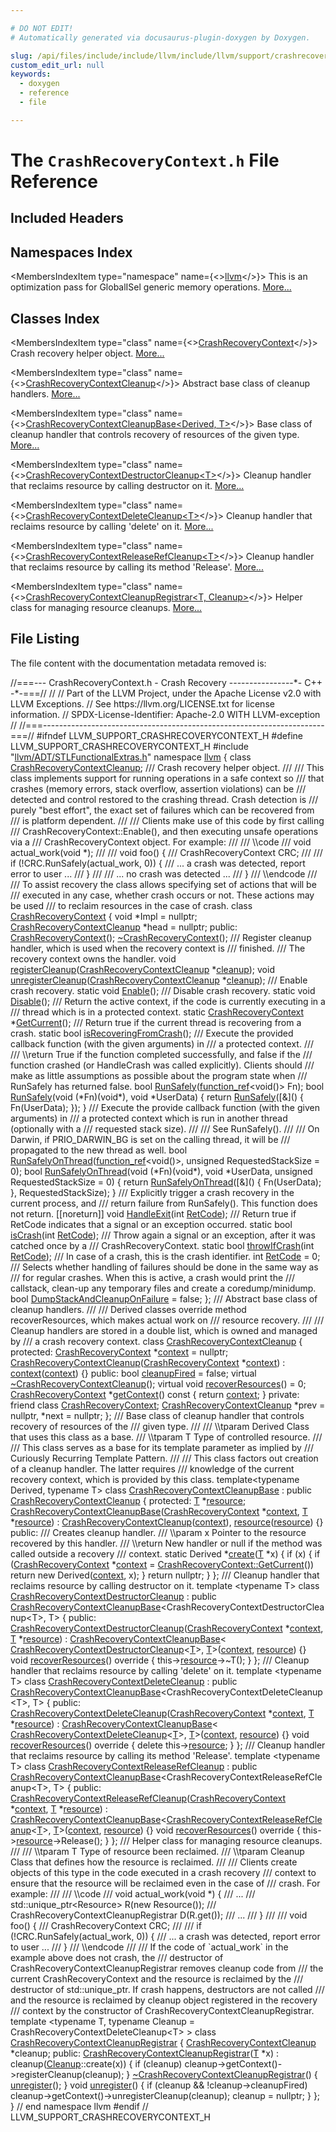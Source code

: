```yaml
---

# DO NOT EDIT!
# Automatically generated via docusaurus-plugin-doxygen by Doxygen.

slug: /api/files/include/include/llvm/include/llvm/support/crashrecoverycontext-h
custom_edit_url: null
keywords:
  - doxygen
  - reference
  - file

---
```





# The `CrashRecoveryContext.h` File Reference

<DoxygenPage pluginConfig={pluginConfig}>



## Included Headers

<IncludesList>
<IncludesListItem
  filePath="llvm/ADT/STLFunctionalExtras.h"
  permalink="/docs/api/files/include/include/llvm/include/llvm/adt/stlfunctionalextras-h"
  isLocal="true" />
</IncludesList>

## Namespaces Index

<MembersIndex>

<MembersIndexItem
  type="namespace"
  name={<><a href="/docs/api/namespaces/llvm">llvm</a></>}>
This is an optimization pass for GlobalISel generic memory operations. <a href="/docs/api/namespaces/llvm/#details">More...</a>
</MembersIndexItem>

</MembersIndex>

## Classes Index

<MembersIndex>

<MembersIndexItem
  type="class"
  name={<><a href="/docs/api/classes/llvm/crashrecoverycontext">CrashRecoveryContext</a></>}>
Crash recovery helper object. <a href="/docs/api/classes/llvm/crashrecoverycontext/#details">More...</a>
</MembersIndexItem>

<MembersIndexItem
  type="class"
  name={<><a href="/docs/api/classes/llvm/crashrecoverycontextcleanup">CrashRecoveryContextCleanup</a></>}>
Abstract base class of cleanup handlers. <a href="/docs/api/classes/llvm/crashrecoverycontextcleanup/#details">More...</a>
</MembersIndexItem>

<MembersIndexItem
  type="class"
  name={<><a href="/docs/api/classes/llvm/crashrecoverycontextcleanupbase">CrashRecoveryContextCleanupBase&lt;Derived, T&gt;</a></>}>
Base class of cleanup handler that controls recovery of resources of the given type. <a href="/docs/api/classes/llvm/crashrecoverycontextcleanupbase/#details">More...</a>
</MembersIndexItem>

<MembersIndexItem
  type="class"
  name={<><a href="/docs/api/classes/llvm/crashrecoverycontextdestructorcleanup">CrashRecoveryContextDestructorCleanup&lt;T&gt;</a></>}>
Cleanup handler that reclaims resource by calling destructor on it. <a href="/docs/api/classes/llvm/crashrecoverycontextdestructorcleanup/#details">More...</a>
</MembersIndexItem>

<MembersIndexItem
  type="class"
  name={<><a href="/docs/api/classes/llvm/crashrecoverycontextdeletecleanup">CrashRecoveryContextDeleteCleanup&lt;T&gt;</a></>}>
Cleanup handler that reclaims resource by calling &#39;delete&#39; on it. <a href="/docs/api/classes/llvm/crashrecoverycontextdeletecleanup/#details">More...</a>
</MembersIndexItem>

<MembersIndexItem
  type="class"
  name={<><a href="/docs/api/classes/llvm/crashrecoverycontextreleaserefcleanup">CrashRecoveryContextReleaseRefCleanup&lt;T&gt;</a></>}>
Cleanup handler that reclaims resource by calling its method &#39;Release&#39;. <a href="/docs/api/classes/llvm/crashrecoverycontextreleaserefcleanup/#details">More...</a>
</MembersIndexItem>

<MembersIndexItem
  type="class"
  name={<><a href="/docs/api/classes/llvm/crashrecoverycontextcleanupregistrar">CrashRecoveryContextCleanupRegistrar&lt;T, Cleanup&gt;</a></>}>
Helper class for managing resource cleanups. <a href="/docs/api/classes/llvm/crashrecoverycontextcleanupregistrar/#details">More...</a>
</MembersIndexItem>

</MembersIndex>


## File Listing

The file content with the documentation metadata removed is:

<ProgramListing>

<Link id="l00001" /><CodeLine lineNumber="1"><Highlight kind="comment">//===--- CrashRecoveryContext.h - Crash Recovery ----------------&#42;- C++ -&#42;-===//</Highlight><Highlight kind="normal"></Highlight></CodeLine>
<Link id="l00002" /><CodeLine lineNumber="2"><Highlight kind="normal"></Highlight><Highlight kind="comment">//</Highlight><Highlight kind="normal"></Highlight></CodeLine>
<Link id="l00003" /><CodeLine lineNumber="3"><Highlight kind="normal"></Highlight><Highlight kind="comment">// Part of the LLVM Project, under the Apache License v2.0 with LLVM Exceptions.</Highlight><Highlight kind="normal"></Highlight></CodeLine>
<Link id="l00004" /><CodeLine lineNumber="4"><Highlight kind="normal"></Highlight><Highlight kind="comment">// See https://llvm.org/LICENSE.txt for license information.</Highlight><Highlight kind="normal"></Highlight></CodeLine>
<Link id="l00005" /><CodeLine lineNumber="5"><Highlight kind="normal"></Highlight><Highlight kind="comment">// SPDX-License-Identifier: Apache-2.0 WITH LLVM-exception</Highlight><Highlight kind="normal"></Highlight></CodeLine>
<Link id="l00006" /><CodeLine lineNumber="6"><Highlight kind="normal"></Highlight><Highlight kind="comment">//</Highlight><Highlight kind="normal"></Highlight></CodeLine>
<Link id="l00007" /><CodeLine lineNumber="7"><Highlight kind="normal"></Highlight><Highlight kind="comment">//===----------------------------------------------------------------------===//</Highlight><Highlight kind="normal"></Highlight></CodeLine>
<Link id="l00008" /><CodeLine lineNumber="8"><Highlight kind="normal"></Highlight></CodeLine>
<Link id="l00009" /><CodeLine lineNumber="9"><Highlight kind="normal"></Highlight><Highlight kind="preprocessor">#ifndef LLVM&#95;SUPPORT&#95;CRASHRECOVERYCONTEXT&#95;H</Highlight><Highlight kind="normal"></Highlight></CodeLine>
<Link id="l00010" /><CodeLine lineNumber="10"><Highlight kind="normal"></Highlight><Highlight kind="preprocessor">#define LLVM&#95;SUPPORT&#95;CRASHRECOVERYCONTEXT&#95;H</Highlight><Highlight kind="normal"></Highlight></CodeLine>
<Link id="l00011" /><CodeLine lineNumber="11"><Highlight kind="normal"></Highlight></CodeLine>
<Link id="l00012" /><CodeLine lineNumber="12"><Highlight kind="normal"></Highlight><Highlight kind="preprocessor">#include &quot;<a href="/docs/api/files/include/include/llvm/include/llvm/adt/stlfunctionalextras-h">llvm/ADT/STLFunctionalExtras.h</a>&quot;</Highlight><Highlight kind="normal"></Highlight></CodeLine>
<Link id="l00013" /><CodeLine lineNumber="13"><Highlight kind="normal"></Highlight></CodeLine>
<Link id="l00014" /><CodeLine lineNumber="14"><Highlight kind="normal"></Highlight><Highlight kind="keyword">namespace </Highlight><Highlight kind="normal"><a href="/docs/api/namespaces/llvm">llvm</a> &#123;</Highlight></CodeLine>
<Link id="l00015" /><CodeLine lineNumber="15"><Highlight kind="normal"></Highlight><Highlight kind="keyword">class </Highlight><Highlight kind="normal"><a href="/docs/api/classes/llvm/crashrecoverycontextcleanup">CrashRecoveryContextCleanup</a>;</Highlight></CodeLine>
<Link id="l00016" /><CodeLine lineNumber="16"><Highlight kind="normal"></Highlight><Highlight kind="comment"></Highlight></CodeLine>
<Link id="l00017" /><CodeLine lineNumber="17"><Highlight kind="comment">/// Crash recovery helper object.</Highlight></CodeLine>
<Link id="l00018" /><CodeLine lineNumber="18"><Highlight kind="comment">///</Highlight></CodeLine>
<Link id="l00019" /><CodeLine lineNumber="19"><Highlight kind="comment">/// This class implements support for running operations in a safe context so</Highlight></CodeLine>
<Link id="l00020" /><CodeLine lineNumber="20"><Highlight kind="comment">/// that crashes (memory errors, stack overflow, assertion violations) can be</Highlight></CodeLine>
<Link id="l00021" /><CodeLine lineNumber="21"><Highlight kind="comment">/// detected and control restored to the crashing thread. Crash detection is</Highlight></CodeLine>
<Link id="l00022" /><CodeLine lineNumber="22"><Highlight kind="comment">/// purely &quot;best effort&quot;, the exact set of failures which can be recovered from</Highlight></CodeLine>
<Link id="l00023" /><CodeLine lineNumber="23"><Highlight kind="comment">/// is platform dependent.</Highlight></CodeLine>
<Link id="l00024" /><CodeLine lineNumber="24"><Highlight kind="comment">///</Highlight></CodeLine>
<Link id="l00025" /><CodeLine lineNumber="25"><Highlight kind="comment">/// Clients make use of this code by first calling</Highlight></CodeLine>
<Link id="l00026" /><CodeLine lineNumber="26"><Highlight kind="comment">/// CrashRecoveryContext::Enable(), and then executing unsafe operations via a</Highlight></CodeLine>
<Link id="l00027" /><CodeLine lineNumber="27"><Highlight kind="comment">/// CrashRecoveryContext object. For example:</Highlight></CodeLine>
<Link id="l00028" /><CodeLine lineNumber="28"><Highlight kind="comment">///</Highlight></CodeLine>
<Link id="l00029" /><CodeLine lineNumber="29"><Highlight kind="comment">/// \\code</Highlight></CodeLine>
<Link id="l00030" /><CodeLine lineNumber="30"><Highlight kind="comment">///    void actual&#95;work(void &#42;);</Highlight></CodeLine>
<Link id="l00031" /><CodeLine lineNumber="31"><Highlight kind="comment">///</Highlight></CodeLine>
<Link id="l00032" /><CodeLine lineNumber="32"><Highlight kind="comment">///    void foo() &#123;</Highlight></CodeLine>
<Link id="l00033" /><CodeLine lineNumber="33"><Highlight kind="comment">///      CrashRecoveryContext CRC;</Highlight></CodeLine>
<Link id="l00034" /><CodeLine lineNumber="34"><Highlight kind="comment">///</Highlight></CodeLine>
<Link id="l00035" /><CodeLine lineNumber="35"><Highlight kind="comment">///      if (!CRC.RunSafely(actual&#95;work, 0)) &#123;</Highlight></CodeLine>
<Link id="l00036" /><CodeLine lineNumber="36"><Highlight kind="comment">///         ... a crash was detected, report error to user ...</Highlight></CodeLine>
<Link id="l00037" /><CodeLine lineNumber="37"><Highlight kind="comment">///      &#125;</Highlight></CodeLine>
<Link id="l00038" /><CodeLine lineNumber="38"><Highlight kind="comment">///</Highlight></CodeLine>
<Link id="l00039" /><CodeLine lineNumber="39"><Highlight kind="comment">///      ... no crash was detected ...</Highlight></CodeLine>
<Link id="l00040" /><CodeLine lineNumber="40"><Highlight kind="comment">///    &#125;</Highlight></CodeLine>
<Link id="l00041" /><CodeLine lineNumber="41"><Highlight kind="comment">/// \\endcode</Highlight></CodeLine>
<Link id="l00042" /><CodeLine lineNumber="42"><Highlight kind="comment">///</Highlight></CodeLine>
<Link id="l00043" /><CodeLine lineNumber="43"><Highlight kind="comment">/// To assist recovery the class allows specifying set of actions that will be</Highlight></CodeLine>
<Link id="l00044" /><CodeLine lineNumber="44"><Highlight kind="comment">/// executed in any case, whether crash occurs or not. These actions may be used</Highlight></CodeLine>
<Link id="l00045" /><CodeLine lineNumber="45"><Highlight kind="comment">/// to reclaim resources in the case of crash.</Highlight><Highlight kind="normal"></Highlight></CodeLine>
<Link id="l00046" /><CodeLine lineNumber="46" lineLink="/docs/api/classes/llvm/crashrecoverycontext"><Highlight kind="normal"></Highlight><Highlight kind="keyword">class </Highlight><Highlight kind="normal"><a href="/docs/api/classes/llvm/crashrecoverycontext/#af9b65412e2f06422a5500e533cb3982d">CrashRecoveryContext</a> &#123;</Highlight></CodeLine>
<Link id="l00047" /><CodeLine lineNumber="47"><Highlight kind="normal">  </Highlight><Highlight kind="keywordtype">void</Highlight><Highlight kind="normal"> &#42;Impl = </Highlight><Highlight kind="keyword">nullptr</Highlight><Highlight kind="normal">;</Highlight></CodeLine>
<Link id="l00048" /><CodeLine lineNumber="48"><Highlight kind="normal">  <a href="/docs/api/classes/llvm/crashrecoverycontextcleanup">CrashRecoveryContextCleanup</a> &#42;head = </Highlight><Highlight kind="keyword">nullptr</Highlight><Highlight kind="normal">;</Highlight></CodeLine>
<Link id="l00049" /><CodeLine lineNumber="49"><Highlight kind="normal"></Highlight></CodeLine>
<Link id="l00050" /><CodeLine lineNumber="50"><Highlight kind="normal"></Highlight><Highlight kind="keyword">public</Highlight><Highlight kind="normal">:</Highlight></CodeLine>
<Link id="l00051" /><CodeLine lineNumber="51"><Highlight kind="normal">  <a href="/docs/api/classes/llvm/crashrecoverycontext/#af9b65412e2f06422a5500e533cb3982d">CrashRecoveryContext</a>();</Highlight></CodeLine>
<Link id="l00052" /><CodeLine lineNumber="52"><Highlight kind="normal">  <a href="/docs/api/classes/llvm/crashrecoverycontext/#a3f1b3ccc1138c2449277d1605297bd23">~CrashRecoveryContext</a>();</Highlight></CodeLine>
<Link id="l00053" /><CodeLine lineNumber="53"><Highlight kind="normal"></Highlight><Highlight kind="comment"></Highlight></CodeLine>
<Link id="l00054" /><CodeLine lineNumber="54"><Highlight kind="comment">  /// Register cleanup handler, which is used when the recovery context is</Highlight></CodeLine>
<Link id="l00055" /><CodeLine lineNumber="55"><Highlight kind="comment">  /// finished.</Highlight></CodeLine>
<Link id="l00056" /><CodeLine lineNumber="56"><Highlight kind="comment">  /// The recovery context owns the handler.</Highlight><Highlight kind="normal"></Highlight></CodeLine>
<Link id="l00057" /><CodeLine lineNumber="57"><Highlight kind="normal">  </Highlight><Highlight kind="keywordtype">void</Highlight><Highlight kind="normal"> <a href="/docs/api/classes/llvm/crashrecoverycontext/#acfd8df959280984cf865bc8690aa1386">registerCleanup</a>(<a href="/docs/api/classes/llvm/crashrecoverycontextcleanup">CrashRecoveryContextCleanup</a> &#42;<a href="/docs/api/files/lib/lib/analysis/blockfrequencyinfoimpl-cpp/#a3419f1e4b5a20b3ec28ae5f1f3c6f32b">cleanup</a>);</Highlight></CodeLine>
<Link id="l00058" /><CodeLine lineNumber="58"><Highlight kind="normal"></Highlight></CodeLine>
<Link id="l00059" /><CodeLine lineNumber="59"><Highlight kind="normal">  </Highlight><Highlight kind="keywordtype">void</Highlight><Highlight kind="normal"> <a href="/docs/api/classes/llvm/crashrecoverycontext/#a79b3815988da0ba38acabefe15082e8a">unregisterCleanup</a>(<a href="/docs/api/classes/llvm/crashrecoverycontextcleanup">CrashRecoveryContextCleanup</a> &#42;<a href="/docs/api/files/lib/lib/analysis/blockfrequencyinfoimpl-cpp/#a3419f1e4b5a20b3ec28ae5f1f3c6f32b">cleanup</a>);</Highlight></CodeLine>
<Link id="l00060" /><CodeLine lineNumber="60"><Highlight kind="normal"></Highlight><Highlight kind="comment"></Highlight></CodeLine>
<Link id="l00061" /><CodeLine lineNumber="61"><Highlight kind="comment">  /// Enable crash recovery.</Highlight><Highlight kind="normal"></Highlight></CodeLine>
<Link id="l00062" /><CodeLine lineNumber="62"><Highlight kind="normal">  </Highlight><Highlight kind="keyword">static</Highlight><Highlight kind="normal"> </Highlight><Highlight kind="keywordtype">void</Highlight><Highlight kind="normal"> <a href="/docs/api/classes/llvm/crashrecoverycontext/#a41167e1234529f6607af068e6c687ac0">Enable</a>();</Highlight></CodeLine>
<Link id="l00063" /><CodeLine lineNumber="63"><Highlight kind="normal"></Highlight><Highlight kind="comment"></Highlight></CodeLine>
<Link id="l00064" /><CodeLine lineNumber="64"><Highlight kind="comment">  /// Disable crash recovery.</Highlight><Highlight kind="normal"></Highlight></CodeLine>
<Link id="l00065" /><CodeLine lineNumber="65"><Highlight kind="normal">  </Highlight><Highlight kind="keyword">static</Highlight><Highlight kind="normal"> </Highlight><Highlight kind="keywordtype">void</Highlight><Highlight kind="normal"> <a href="/docs/api/classes/llvm/crashrecoverycontext/#a85c3b9e248b6ed94762938f8cac81a49">Disable</a>();</Highlight></CodeLine>
<Link id="l00066" /><CodeLine lineNumber="66"><Highlight kind="normal"></Highlight><Highlight kind="comment"></Highlight></CodeLine>
<Link id="l00067" /><CodeLine lineNumber="67"><Highlight kind="comment">  /// Return the active context, if the code is currently executing in a</Highlight></CodeLine>
<Link id="l00068" /><CodeLine lineNumber="68"><Highlight kind="comment">  /// thread which is in a protected context.</Highlight><Highlight kind="normal"></Highlight></CodeLine>
<Link id="l00069" /><CodeLine lineNumber="69"><Highlight kind="normal">  </Highlight><Highlight kind="keyword">static</Highlight><Highlight kind="normal"> <a href="/docs/api/classes/llvm/crashrecoverycontext/#af9b65412e2f06422a5500e533cb3982d">CrashRecoveryContext</a> &#42;<a href="/docs/api/classes/llvm/crashrecoverycontext/#a105fa65624c954b0a44d73615cbbeba1">GetCurrent</a>();</Highlight></CodeLine>
<Link id="l00070" /><CodeLine lineNumber="70"><Highlight kind="normal"></Highlight><Highlight kind="comment"></Highlight></CodeLine>
<Link id="l00071" /><CodeLine lineNumber="71"><Highlight kind="comment">  /// Return true if the current thread is recovering from a crash.</Highlight><Highlight kind="normal"></Highlight></CodeLine>
<Link id="l00072" /><CodeLine lineNumber="72"><Highlight kind="normal">  </Highlight><Highlight kind="keyword">static</Highlight><Highlight kind="normal"> </Highlight><Highlight kind="keywordtype">bool</Highlight><Highlight kind="normal"> <a href="/docs/api/classes/llvm/crashrecoverycontext/#aa970a6de6e7146a147b195bb0609559c">isRecoveringFromCrash</a>();</Highlight></CodeLine>
<Link id="l00073" /><CodeLine lineNumber="73"><Highlight kind="normal"></Highlight><Highlight kind="comment"></Highlight></CodeLine>
<Link id="l00074" /><CodeLine lineNumber="74"><Highlight kind="comment">  /// Execute the provided callback function (with the given arguments) in</Highlight></CodeLine>
<Link id="l00075" /><CodeLine lineNumber="75"><Highlight kind="comment">  /// a protected context.</Highlight></CodeLine>
<Link id="l00076" /><CodeLine lineNumber="76"><Highlight kind="comment">  ///</Highlight></CodeLine>
<Link id="l00077" /><CodeLine lineNumber="77"><Highlight kind="comment">  /// \\return True if the function completed successfully, and false if the</Highlight></CodeLine>
<Link id="l00078" /><CodeLine lineNumber="78"><Highlight kind="comment">  /// function crashed (or HandleCrash was called explicitly). Clients should</Highlight></CodeLine>
<Link id="l00079" /><CodeLine lineNumber="79"><Highlight kind="comment">  /// make as little assumptions as possible about the program state when</Highlight></CodeLine>
<Link id="l00080" /><CodeLine lineNumber="80"><Highlight kind="comment">  /// RunSafely has returned false.</Highlight><Highlight kind="normal"></Highlight></CodeLine>
<Link id="l00081" /><CodeLine lineNumber="81"><Highlight kind="normal">  </Highlight><Highlight kind="keywordtype">bool</Highlight><Highlight kind="normal"> <a href="/docs/api/classes/llvm/crashrecoverycontext/#a7a27e5f3ab2b30dd6b1ef4c8d7e9e5a4">RunSafely</a>(<a href="/docs/api/classes/llvm/function-ref">function&#95;ref</a>&lt;</Highlight><Highlight kind="keywordtype">void</Highlight><Highlight kind="normal">()&gt; Fn);</Highlight></CodeLine>
<Link id="l00082" /><CodeLine lineNumber="82" lineLink="/docs/api/classes/llvm/crashrecoverycontext/#ad65753a7501ff93f2d9248bc8bfb165f"><Highlight kind="normal">  </Highlight><Highlight kind="keywordtype">bool</Highlight><Highlight kind="normal"> <a href="/docs/api/classes/llvm/crashrecoverycontext/#ad65753a7501ff93f2d9248bc8bfb165f">RunSafely</a>(</Highlight><Highlight kind="keywordtype">void</Highlight><Highlight kind="normal"> (&#42;Fn)(</Highlight><Highlight kind="keywordtype">void</Highlight><Highlight kind="normal">&#42;), </Highlight><Highlight kind="keywordtype">void</Highlight><Highlight kind="normal"> &#42;UserData) &#123;</Highlight></CodeLine>
<Link id="l00083" /><CodeLine lineNumber="83"><Highlight kind="normal">    </Highlight><Highlight kind="keywordflow">return</Highlight><Highlight kind="normal"> <a href="/docs/api/classes/llvm/crashrecoverycontext/#a7a27e5f3ab2b30dd6b1ef4c8d7e9e5a4">RunSafely</a>(&#91;&amp;&#93;() &#123; Fn(UserData); &#125;);</Highlight></CodeLine>
<Link id="l00084" /><CodeLine lineNumber="84"><Highlight kind="normal">  &#125;</Highlight></CodeLine>
<Link id="l00085" /><CodeLine lineNumber="85"><Highlight kind="normal"></Highlight><Highlight kind="comment"></Highlight></CodeLine>
<Link id="l00086" /><CodeLine lineNumber="86"><Highlight kind="comment">  /// Execute the provide callback function (with the given arguments) in</Highlight></CodeLine>
<Link id="l00087" /><CodeLine lineNumber="87"><Highlight kind="comment">  /// a protected context which is run in another thread (optionally with a</Highlight></CodeLine>
<Link id="l00088" /><CodeLine lineNumber="88"><Highlight kind="comment">  /// requested stack size).</Highlight></CodeLine>
<Link id="l00089" /><CodeLine lineNumber="89"><Highlight kind="comment">  ///</Highlight></CodeLine>
<Link id="l00090" /><CodeLine lineNumber="90"><Highlight kind="comment">  /// See RunSafely().</Highlight></CodeLine>
<Link id="l00091" /><CodeLine lineNumber="91"><Highlight kind="comment">  ///</Highlight></CodeLine>
<Link id="l00092" /><CodeLine lineNumber="92"><Highlight kind="comment">  /// On Darwin, if PRIO&#95;DARWIN&#95;BG is set on the calling thread, it will be</Highlight></CodeLine>
<Link id="l00093" /><CodeLine lineNumber="93"><Highlight kind="comment">  /// propagated to the new thread as well.</Highlight><Highlight kind="normal"></Highlight></CodeLine>
<Link id="l00094" /><CodeLine lineNumber="94"><Highlight kind="normal">  </Highlight><Highlight kind="keywordtype">bool</Highlight><Highlight kind="normal"> <a href="/docs/api/classes/llvm/crashrecoverycontext/#afdaeace1ba646601aab05b0530f7f1db">RunSafelyOnThread</a>(<a href="/docs/api/classes/llvm/function-ref">function&#95;ref</a>&lt;</Highlight><Highlight kind="keywordtype">void</Highlight><Highlight kind="normal">()&gt;, </Highlight><Highlight kind="keywordtype">unsigned</Highlight><Highlight kind="normal"> RequestedStackSize = 0);</Highlight></CodeLine>
<Link id="l00095" /><CodeLine lineNumber="95" lineLink="/docs/api/classes/llvm/crashrecoverycontext/#ac160f3b79b873eec4c682721901a2f50"><Highlight kind="normal">  </Highlight><Highlight kind="keywordtype">bool</Highlight><Highlight kind="normal"> <a href="/docs/api/classes/llvm/crashrecoverycontext/#ac160f3b79b873eec4c682721901a2f50">RunSafelyOnThread</a>(</Highlight><Highlight kind="keywordtype">void</Highlight><Highlight kind="normal"> (&#42;Fn)(</Highlight><Highlight kind="keywordtype">void</Highlight><Highlight kind="normal">&#42;), </Highlight><Highlight kind="keywordtype">void</Highlight><Highlight kind="normal"> &#42;UserData,</Highlight></CodeLine>
<Link id="l00096" /><CodeLine lineNumber="96"><Highlight kind="normal">                         </Highlight><Highlight kind="keywordtype">unsigned</Highlight><Highlight kind="normal"> RequestedStackSize = 0) &#123;</Highlight></CodeLine>
<Link id="l00097" /><CodeLine lineNumber="97"><Highlight kind="normal">    </Highlight><Highlight kind="keywordflow">return</Highlight><Highlight kind="normal"> <a href="/docs/api/classes/llvm/crashrecoverycontext/#afdaeace1ba646601aab05b0530f7f1db">RunSafelyOnThread</a>(&#91;&amp;&#93;() &#123; Fn(UserData); &#125;, RequestedStackSize);</Highlight></CodeLine>
<Link id="l00098" /><CodeLine lineNumber="98"><Highlight kind="normal">  &#125;</Highlight></CodeLine>
<Link id="l00099" /><CodeLine lineNumber="99"><Highlight kind="normal"></Highlight><Highlight kind="comment"></Highlight></CodeLine>
<Link id="l00100" /><CodeLine lineNumber="100"><Highlight kind="comment">  /// Explicitly trigger a crash recovery in the current process, and</Highlight></CodeLine>
<Link id="l00101" /><CodeLine lineNumber="101"><Highlight kind="comment">  /// return failure from RunSafely(). This function does not return.</Highlight><Highlight kind="normal"></Highlight></CodeLine>
<Link id="l00102" /><CodeLine lineNumber="102"><Highlight kind="normal">  &#91;&#91;noreturn&#93;&#93; </Highlight><Highlight kind="keywordtype">void</Highlight><Highlight kind="normal"> <a href="/docs/api/classes/llvm/crashrecoverycontext/#a37a76700bffd3d25b09e7828fa90277c">HandleExit</a>(</Highlight><Highlight kind="keywordtype">int</Highlight><Highlight kind="normal"> <a href="/docs/api/classes/llvm/crashrecoverycontext/#aa79c730e28c1406ada1243fae0e0358d">RetCode</a>);</Highlight></CodeLine>
<Link id="l00103" /><CodeLine lineNumber="103"><Highlight kind="normal"></Highlight><Highlight kind="comment"></Highlight></CodeLine>
<Link id="l00104" /><CodeLine lineNumber="104"><Highlight kind="comment">  /// Return true if RetCode indicates that a signal or an exception occurred.</Highlight><Highlight kind="normal"></Highlight></CodeLine>
<Link id="l00105" /><CodeLine lineNumber="105"><Highlight kind="normal">  </Highlight><Highlight kind="keyword">static</Highlight><Highlight kind="normal"> </Highlight><Highlight kind="keywordtype">bool</Highlight><Highlight kind="normal"> <a href="/docs/api/classes/llvm/crashrecoverycontext/#a0cd4fbb22cd917e20bb699958b4339b2">isCrash</a>(</Highlight><Highlight kind="keywordtype">int</Highlight><Highlight kind="normal"> <a href="/docs/api/classes/llvm/crashrecoverycontext/#aa79c730e28c1406ada1243fae0e0358d">RetCode</a>);</Highlight></CodeLine>
<Link id="l00106" /><CodeLine lineNumber="106"><Highlight kind="normal"></Highlight><Highlight kind="comment"></Highlight></CodeLine>
<Link id="l00107" /><CodeLine lineNumber="107"><Highlight kind="comment">  /// Throw again a signal or an exception, after it was catched once by a</Highlight></CodeLine>
<Link id="l00108" /><CodeLine lineNumber="108"><Highlight kind="comment">  /// CrashRecoveryContext.</Highlight><Highlight kind="normal"></Highlight></CodeLine>
<Link id="l00109" /><CodeLine lineNumber="109"><Highlight kind="normal">  </Highlight><Highlight kind="keyword">static</Highlight><Highlight kind="normal"> </Highlight><Highlight kind="keywordtype">bool</Highlight><Highlight kind="normal"> <a href="/docs/api/classes/llvm/crashrecoverycontext/#abbecc705fe2dd65984b0839e756d1f9a">throwIfCrash</a>(</Highlight><Highlight kind="keywordtype">int</Highlight><Highlight kind="normal"> <a href="/docs/api/classes/llvm/crashrecoverycontext/#aa79c730e28c1406ada1243fae0e0358d">RetCode</a>);</Highlight></CodeLine>
<Link id="l00110" /><CodeLine lineNumber="110"><Highlight kind="normal"></Highlight><Highlight kind="comment"></Highlight></CodeLine>
<Link id="l00111" /><CodeLine lineNumber="111"><Highlight kind="comment">  /// In case of a crash, this is the crash identifier.</Highlight><Highlight kind="normal"></Highlight></CodeLine>
<Link id="l00112" /><CodeLine lineNumber="112" lineLink="/docs/api/classes/llvm/crashrecoverycontext/#aa79c730e28c1406ada1243fae0e0358d"><Highlight kind="normal">  </Highlight><Highlight kind="keywordtype">int</Highlight><Highlight kind="normal"> <a href="/docs/api/classes/llvm/crashrecoverycontext/#aa79c730e28c1406ada1243fae0e0358d">RetCode</a> = 0;</Highlight></CodeLine>
<Link id="l00113" /><CodeLine lineNumber="113"><Highlight kind="normal"></Highlight><Highlight kind="comment"></Highlight></CodeLine>
<Link id="l00114" /><CodeLine lineNumber="114"><Highlight kind="comment">  /// Selects whether handling of failures should be done in the same way as</Highlight></CodeLine>
<Link id="l00115" /><CodeLine lineNumber="115"><Highlight kind="comment">  /// for regular crashes. When this is active, a crash would print the</Highlight></CodeLine>
<Link id="l00116" /><CodeLine lineNumber="116"><Highlight kind="comment">  /// callstack, clean-up any temporary files and create a coredump/minidump.</Highlight><Highlight kind="normal"></Highlight></CodeLine>
<Link id="l00117" /><CodeLine lineNumber="117" lineLink="/docs/api/classes/llvm/crashrecoverycontext/#a77f0ee6230e867e6e35366aba64a325f"><Highlight kind="normal">  </Highlight><Highlight kind="keywordtype">bool</Highlight><Highlight kind="normal"> <a href="/docs/api/classes/llvm/crashrecoverycontext/#a77f0ee6230e867e6e35366aba64a325f">DumpStackAndCleanupOnFailure</a> = </Highlight><Highlight kind="keyword">false</Highlight><Highlight kind="normal">;</Highlight></CodeLine>
<Link id="l00118" /><CodeLine lineNumber="118"><Highlight kind="normal">&#125;;</Highlight></CodeLine>
<Link id="l00119" /><CodeLine lineNumber="119"><Highlight kind="normal"></Highlight><Highlight kind="comment"></Highlight></CodeLine>
<Link id="l00120" /><CodeLine lineNumber="120"><Highlight kind="comment">/// Abstract base class of cleanup handlers.</Highlight></CodeLine>
<Link id="l00121" /><CodeLine lineNumber="121"><Highlight kind="comment">///</Highlight></CodeLine>
<Link id="l00122" /><CodeLine lineNumber="122"><Highlight kind="comment">/// Derived classes override method recoverResources, which makes actual work on</Highlight></CodeLine>
<Link id="l00123" /><CodeLine lineNumber="123"><Highlight kind="comment">/// resource recovery.</Highlight></CodeLine>
<Link id="l00124" /><CodeLine lineNumber="124"><Highlight kind="comment">///</Highlight></CodeLine>
<Link id="l00125" /><CodeLine lineNumber="125"><Highlight kind="comment">/// Cleanup handlers are stored in a double list, which is owned and managed by</Highlight></CodeLine>
<Link id="l00126" /><CodeLine lineNumber="126"><Highlight kind="comment">/// a crash recovery context.</Highlight><Highlight kind="normal"></Highlight></CodeLine>
<Link id="l00127" /><CodeLine lineNumber="127" lineLink="/docs/api/classes/llvm/crashrecoverycontextcleanup"><Highlight kind="normal"></Highlight><Highlight kind="keyword">class </Highlight><Highlight kind="normal"><a href="/docs/api/classes/llvm/crashrecoverycontextcleanup/#a21168cbcae683b16ce8fca5a4104e79e">CrashRecoveryContextCleanup</a> &#123;</Highlight></CodeLine>
<Link id="l00128" /><CodeLine lineNumber="128"><Highlight kind="normal"></Highlight><Highlight kind="keyword">protected</Highlight><Highlight kind="normal">:</Highlight></CodeLine>
<Link id="l00129" /><CodeLine lineNumber="129" lineLink="/docs/api/classes/llvm/crashrecoverycontextcleanup/#a5ea1b8631bce469d2dd873f1587937be"><Highlight kind="normal">  <a href="/docs/api/classes/llvm/crashrecoverycontextcleanup/#aa21dcf8f6f911c07f904e03e624ab4e0">CrashRecoveryContext</a> &#42;<a href="/docs/api/classes/llvm/crashrecoverycontextcleanup/#a5ea1b8631bce469d2dd873f1587937be">context</a> = </Highlight><Highlight kind="keyword">nullptr</Highlight><Highlight kind="normal">;</Highlight></CodeLine>
<Link id="l00130" /><CodeLine lineNumber="130" lineLink="/docs/api/classes/llvm/crashrecoverycontextcleanup/#a21168cbcae683b16ce8fca5a4104e79e"><Highlight kind="normal">  <a href="/docs/api/classes/llvm/crashrecoverycontextcleanup/#a21168cbcae683b16ce8fca5a4104e79e">CrashRecoveryContextCleanup</a>(<a href="/docs/api/classes/llvm/crashrecoverycontextcleanup/#aa21dcf8f6f911c07f904e03e624ab4e0">CrashRecoveryContext</a> &#42;<a href="/docs/api/classes/llvm/crashrecoverycontextcleanup/#a5ea1b8631bce469d2dd873f1587937be">context</a>)</Highlight></CodeLine>
<Link id="l00131" /><CodeLine lineNumber="131"><Highlight kind="normal">      : <a href="/docs/api/classes/llvm/crashrecoverycontextcleanup/#a5ea1b8631bce469d2dd873f1587937be">context</a>(<a href="/docs/api/classes/llvm/crashrecoverycontextcleanup/#a5ea1b8631bce469d2dd873f1587937be">context</a>) &#123;&#125;</Highlight></CodeLine>
<Link id="l00132" /><CodeLine lineNumber="132"><Highlight kind="normal"></Highlight></CodeLine>
<Link id="l00133" /><CodeLine lineNumber="133"><Highlight kind="normal"></Highlight><Highlight kind="keyword">public</Highlight><Highlight kind="normal">:</Highlight></CodeLine>
<Link id="l00134" /><CodeLine lineNumber="134" lineLink="/docs/api/classes/llvm/crashrecoverycontextcleanup/#aca39a957a0440233d0cb1be95f18d6e0"><Highlight kind="normal">  </Highlight><Highlight kind="keywordtype">bool</Highlight><Highlight kind="normal"> <a href="/docs/api/classes/llvm/crashrecoverycontextcleanup/#aca39a957a0440233d0cb1be95f18d6e0">cleanupFired</a> = </Highlight><Highlight kind="keyword">false</Highlight><Highlight kind="normal">;</Highlight></CodeLine>
<Link id="l00135" /><CodeLine lineNumber="135"><Highlight kind="normal"></Highlight></CodeLine>
<Link id="l00136" /><CodeLine lineNumber="136" lineLink="/docs/api/classes/llvm/crashrecoverycontextcleanup/#a3466b664ed096f33a6dd03180b6174aa"><Highlight kind="normal">  </Highlight><Highlight kind="keyword">virtual</Highlight><Highlight kind="normal"> <a href="/docs/api/classes/llvm/crashrecoverycontextcleanup/#a3466b664ed096f33a6dd03180b6174aa">~CrashRecoveryContextCleanup</a>();</Highlight></CodeLine>
<Link id="l00137" /><CodeLine lineNumber="137" lineLink="/docs/api/classes/llvm/crashrecoverycontextcleanup/#a78fd4542f4d45c47c5a7c0110827e461"><Highlight kind="normal">  </Highlight><Highlight kind="keyword">virtual</Highlight><Highlight kind="normal"> </Highlight><Highlight kind="keywordtype">void</Highlight><Highlight kind="normal"> <a href="/docs/api/classes/llvm/crashrecoverycontextcleanup/#a78fd4542f4d45c47c5a7c0110827e461">recoverResources</a>() = 0;</Highlight></CodeLine>
<Link id="l00138" /><CodeLine lineNumber="138"><Highlight kind="normal"></Highlight></CodeLine>
<Link id="l00139" /><CodeLine lineNumber="139" lineLink="/docs/api/classes/llvm/crashrecoverycontextcleanup/#a984d39255ae733fccaae56573a8f1bb6"><Highlight kind="normal">  <a href="/docs/api/classes/llvm/crashrecoverycontextcleanup/#aa21dcf8f6f911c07f904e03e624ab4e0">CrashRecoveryContext</a> &#42;<a href="/docs/api/classes/llvm/crashrecoverycontextcleanup/#a984d39255ae733fccaae56573a8f1bb6">getContext</a>()</Highlight><Highlight kind="keyword"> const </Highlight><Highlight kind="normal">&#123;</Highlight></CodeLine>
<Link id="l00140" /><CodeLine lineNumber="140"><Highlight kind="normal">    </Highlight><Highlight kind="keywordflow">return</Highlight><Highlight kind="normal"> <a href="/docs/api/classes/llvm/crashrecoverycontextcleanup/#a5ea1b8631bce469d2dd873f1587937be">context</a>;</Highlight></CodeLine>
<Link id="l00141" /><CodeLine lineNumber="141"><Highlight kind="normal">  &#125;</Highlight></CodeLine>
<Link id="l00142" /><CodeLine lineNumber="142"><Highlight kind="normal"></Highlight></CodeLine>
<Link id="l00143" /><CodeLine lineNumber="143"><Highlight kind="normal"></Highlight><Highlight kind="keyword">private</Highlight><Highlight kind="normal">:</Highlight></CodeLine>
<Link id="l00144" /><CodeLine lineNumber="144" lineLink="/docs/api/classes/llvm/crashrecoverycontextcleanup/#aa21dcf8f6f911c07f904e03e624ab4e0"><Highlight kind="normal">  </Highlight><Highlight kind="keyword">friend</Highlight><Highlight kind="normal"> </Highlight><Highlight kind="keyword">class </Highlight><Highlight kind="normal"><a href="/docs/api/classes/llvm/crashrecoverycontextcleanup/#aa21dcf8f6f911c07f904e03e624ab4e0">CrashRecoveryContext</a>;</Highlight></CodeLine>
<Link id="l00145" /><CodeLine lineNumber="145"><Highlight kind="normal">  <a href="/docs/api/classes/llvm/crashrecoverycontextcleanup/#a21168cbcae683b16ce8fca5a4104e79e">CrashRecoveryContextCleanup</a> &#42;prev = </Highlight><Highlight kind="keyword">nullptr</Highlight><Highlight kind="normal">, &#42;next = </Highlight><Highlight kind="keyword">nullptr</Highlight><Highlight kind="normal">;</Highlight></CodeLine>
<Link id="l00146" /><CodeLine lineNumber="146"><Highlight kind="normal">&#125;;</Highlight></CodeLine>
<Link id="l00147" /><CodeLine lineNumber="147"><Highlight kind="normal"></Highlight><Highlight kind="comment"></Highlight></CodeLine>
<Link id="l00148" /><CodeLine lineNumber="148"><Highlight kind="comment">/// Base class of cleanup handler that controls recovery of resources of the</Highlight></CodeLine>
<Link id="l00149" /><CodeLine lineNumber="149"><Highlight kind="comment">/// given type.</Highlight></CodeLine>
<Link id="l00150" /><CodeLine lineNumber="150"><Highlight kind="comment">///</Highlight></CodeLine>
<Link id="l00151" /><CodeLine lineNumber="151"><Highlight kind="comment">/// \\tparam Derived Class that uses this class as a base.</Highlight></CodeLine>
<Link id="l00152" /><CodeLine lineNumber="152"><Highlight kind="comment">/// \\tparam T Type of controlled resource.</Highlight></CodeLine>
<Link id="l00153" /><CodeLine lineNumber="153"><Highlight kind="comment">///</Highlight></CodeLine>
<Link id="l00154" /><CodeLine lineNumber="154"><Highlight kind="comment">/// This class serves as a base for its template parameter as implied by</Highlight></CodeLine>
<Link id="l00155" /><CodeLine lineNumber="155"><Highlight kind="comment">/// Curiously Recurring Template Pattern.</Highlight></CodeLine>
<Link id="l00156" /><CodeLine lineNumber="156"><Highlight kind="comment">///</Highlight></CodeLine>
<Link id="l00157" /><CodeLine lineNumber="157"><Highlight kind="comment">/// This class factors out creation of a cleanup handler. The latter requires</Highlight></CodeLine>
<Link id="l00158" /><CodeLine lineNumber="158"><Highlight kind="comment">/// knowledge of the current recovery context, which is provided by this class.</Highlight><Highlight kind="normal"></Highlight></CodeLine>
<Link id="l00159" /><CodeLine lineNumber="159"><Highlight kind="normal"></Highlight><Highlight kind="keyword">template</Highlight><Highlight kind="normal">&lt;</Highlight><Highlight kind="keyword">typename</Highlight><Highlight kind="normal"> Derived, </Highlight><Highlight kind="keyword">typename</Highlight><Highlight kind="normal"> T&gt;</Highlight></CodeLine>
<Link id="l00160" /><CodeLine lineNumber="160" lineLink="/docs/api/classes/llvm/crashrecoverycontextcleanupbase"><Highlight kind="normal"></Highlight><Highlight kind="keyword">class </Highlight><Highlight kind="normal"><a href="/docs/api/classes/llvm/crashrecoverycontextcleanupbase/#a2702ec45c2c26d2490fca9818cae9c87">CrashRecoveryContextCleanupBase</a> : </Highlight><Highlight kind="keyword">public</Highlight><Highlight kind="normal"> <a href="/docs/api/classes/llvm/crashrecoverycontextcleanup/#a21168cbcae683b16ce8fca5a4104e79e">CrashRecoveryContextCleanup</a> &#123;</Highlight></CodeLine>
<Link id="l00161" /><CodeLine lineNumber="161"><Highlight kind="normal"></Highlight><Highlight kind="keyword">protected</Highlight><Highlight kind="normal">:</Highlight></CodeLine>
<Link id="l00162" /><CodeLine lineNumber="162" lineLink="/docs/api/classes/llvm/crashrecoverycontextcleanupbase/#a7409ae4ff379ef98870edae5053de46a"><Highlight kind="normal">  <a href="/docs/api/files/lib/lib/target/lib/target/mips/mips16isellowering-cpp/#a0acb682b8260ab1c60b918599864e2e5">T</a> &#42;<a href="/docs/api/classes/llvm/crashrecoverycontextcleanupbase/#a7409ae4ff379ef98870edae5053de46a">resource</a>;</Highlight></CodeLine>
<Link id="l00163" /><CodeLine lineNumber="163" lineLink="/docs/api/classes/llvm/crashrecoverycontextcleanupbase/#a2702ec45c2c26d2490fca9818cae9c87"><Highlight kind="normal">  <a href="/docs/api/classes/llvm/crashrecoverycontextcleanupbase/#a2702ec45c2c26d2490fca9818cae9c87">CrashRecoveryContextCleanupBase</a>(<a href="/docs/api/classes/llvm/crashrecoverycontextcleanup/#aa21dcf8f6f911c07f904e03e624ab4e0">CrashRecoveryContext</a> &#42;<a href="/docs/api/classes/llvm/crashrecoverycontextcleanup/#a5ea1b8631bce469d2dd873f1587937be">context</a>, <a href="/docs/api/files/lib/lib/target/lib/target/mips/mips16isellowering-cpp/#a0acb682b8260ab1c60b918599864e2e5">T</a> &#42;<a href="/docs/api/classes/llvm/crashrecoverycontextcleanupbase/#a7409ae4ff379ef98870edae5053de46a">resource</a>)</Highlight></CodeLine>
<Link id="l00164" /><CodeLine lineNumber="164"><Highlight kind="normal">      : <a href="/docs/api/classes/llvm/crashrecoverycontextcleanup/#a21168cbcae683b16ce8fca5a4104e79e">CrashRecoveryContextCleanup</a>(<a href="/docs/api/classes/llvm/crashrecoverycontextcleanup/#a5ea1b8631bce469d2dd873f1587937be">context</a>), <a href="/docs/api/classes/llvm/crashrecoverycontextcleanupbase/#a7409ae4ff379ef98870edae5053de46a">resource</a>(<a href="/docs/api/classes/llvm/crashrecoverycontextcleanupbase/#a7409ae4ff379ef98870edae5053de46a">resource</a>) &#123;&#125;</Highlight></CodeLine>
<Link id="l00165" /><CodeLine lineNumber="165"><Highlight kind="normal"></Highlight></CodeLine>
<Link id="l00166" /><CodeLine lineNumber="166"><Highlight kind="normal"></Highlight><Highlight kind="keyword">public</Highlight><Highlight kind="normal">:</Highlight><Highlight kind="comment"></Highlight></CodeLine>
<Link id="l00167" /><CodeLine lineNumber="167"><Highlight kind="comment">  /// Creates cleanup handler.</Highlight></CodeLine>
<Link id="l00168" /><CodeLine lineNumber="168"><Highlight kind="comment">  /// \\param x Pointer to the resource recovered by this handler.</Highlight></CodeLine>
<Link id="l00169" /><CodeLine lineNumber="169"><Highlight kind="comment">  /// \\return New handler or null if the method was called outside a recovery</Highlight></CodeLine>
<Link id="l00170" /><CodeLine lineNumber="170"><Highlight kind="comment">  ///         context.</Highlight><Highlight kind="normal"></Highlight></CodeLine>
<Link id="l00171" /><CodeLine lineNumber="171" lineLink="/docs/api/classes/llvm/crashrecoverycontextcleanupbase/#a9d8431be1392f30d889407188ec4a0c0"><Highlight kind="normal">  </Highlight><Highlight kind="keyword">static</Highlight><Highlight kind="normal"> Derived &#42;<a href="/docs/api/classes/llvm/crashrecoverycontextcleanupbase/#a9d8431be1392f30d889407188ec4a0c0">create</a>(<a href="/docs/api/files/lib/lib/target/lib/target/mips/mips16isellowering-cpp/#a0acb682b8260ab1c60b918599864e2e5">T</a> &#42;x) &#123;</Highlight></CodeLine>
<Link id="l00172" /><CodeLine lineNumber="172"><Highlight kind="normal">    </Highlight><Highlight kind="keywordflow">if</Highlight><Highlight kind="normal"> (x) &#123;</Highlight></CodeLine>
<Link id="l00173" /><CodeLine lineNumber="173"><Highlight kind="normal">      </Highlight><Highlight kind="keywordflow">if</Highlight><Highlight kind="normal"> (<a href="/docs/api/classes/llvm/crashrecoverycontextcleanup/#aa21dcf8f6f911c07f904e03e624ab4e0">CrashRecoveryContext</a> &#42;<a href="/docs/api/classes/llvm/crashrecoverycontextcleanup/#a5ea1b8631bce469d2dd873f1587937be">context</a> = <a href="/docs/api/classes/llvm/crashrecoverycontext/#a105fa65624c954b0a44d73615cbbeba1">CrashRecoveryContext::GetCurrent</a>())</Highlight></CodeLine>
<Link id="l00174" /><CodeLine lineNumber="174"><Highlight kind="normal">        </Highlight><Highlight kind="keywordflow">return</Highlight><Highlight kind="normal"> </Highlight><Highlight kind="keyword">new</Highlight><Highlight kind="normal"> Derived(<a href="/docs/api/classes/llvm/crashrecoverycontextcleanup/#a5ea1b8631bce469d2dd873f1587937be">context</a>, x);</Highlight></CodeLine>
<Link id="l00175" /><CodeLine lineNumber="175"><Highlight kind="normal">    &#125;</Highlight></CodeLine>
<Link id="l00176" /><CodeLine lineNumber="176"><Highlight kind="normal">    </Highlight><Highlight kind="keywordflow">return</Highlight><Highlight kind="normal"> </Highlight><Highlight kind="keyword">nullptr</Highlight><Highlight kind="normal">;</Highlight></CodeLine>
<Link id="l00177" /><CodeLine lineNumber="177"><Highlight kind="normal">  &#125;</Highlight></CodeLine>
<Link id="l00178" /><CodeLine lineNumber="178"><Highlight kind="normal">&#125;;</Highlight></CodeLine>
<Link id="l00179" /><CodeLine lineNumber="179"><Highlight kind="normal"></Highlight><Highlight kind="comment"></Highlight></CodeLine>
<Link id="l00180" /><CodeLine lineNumber="180"><Highlight kind="comment">/// Cleanup handler that reclaims resource by calling destructor on it.</Highlight><Highlight kind="normal"></Highlight></CodeLine>
<Link id="l00181" /><CodeLine lineNumber="181"><Highlight kind="normal"></Highlight><Highlight kind="keyword">template</Highlight><Highlight kind="normal"> &lt;</Highlight><Highlight kind="keyword">typename</Highlight><Highlight kind="normal"> T&gt;</Highlight></CodeLine>
<Link id="l00182" /><CodeLine lineNumber="182" lineLink="/docs/api/classes/llvm/crashrecoverycontextdestructorcleanup"><Highlight kind="normal"></Highlight><Highlight kind="keyword">class </Highlight><Highlight kind="normal"><a href="/docs/api/classes/llvm/crashrecoverycontextdestructorcleanup/#a7b53e58725be5496bb5dbd0acd18bf3e">CrashRecoveryContextDestructorCleanup</a> : </Highlight><Highlight kind="keyword">public</Highlight><Highlight kind="normal"></Highlight></CodeLine>
<Link id="l00183" /><CodeLine lineNumber="183"><Highlight kind="normal">  <a href="/docs/api/classes/llvm/crashrecoverycontextcleanupbase/#a2702ec45c2c26d2490fca9818cae9c87">CrashRecoveryContextCleanupBase</a>&lt;CrashRecoveryContextDestructorCleanup&lt;T&gt;, T&gt; &#123;</Highlight></CodeLine>
<Link id="l00184" /><CodeLine lineNumber="184"><Highlight kind="normal"></Highlight><Highlight kind="keyword">public</Highlight><Highlight kind="normal">:</Highlight></CodeLine>
<Link id="l00185" /><CodeLine lineNumber="185" lineLink="/docs/api/classes/llvm/crashrecoverycontextdestructorcleanup/#a7b53e58725be5496bb5dbd0acd18bf3e"><Highlight kind="normal">  <a href="/docs/api/classes/llvm/crashrecoverycontextdestructorcleanup/#a7b53e58725be5496bb5dbd0acd18bf3e">CrashRecoveryContextDestructorCleanup</a>(<a href="/docs/api/classes/llvm/crashrecoverycontext">CrashRecoveryContext</a> &#42;<a href="/docs/api/classes/llvm/crashrecoverycontextcleanup/#a5ea1b8631bce469d2dd873f1587937be">context</a>,</Highlight></CodeLine>
<Link id="l00186" /><CodeLine lineNumber="186"><Highlight kind="normal">                                        <a href="/docs/api/files/lib/lib/target/lib/target/mips/mips16isellowering-cpp/#a0acb682b8260ab1c60b918599864e2e5">T</a> &#42;<a href="/docs/api/classes/llvm/crashrecoverycontextcleanupbase/#a7409ae4ff379ef98870edae5053de46a">resource</a>)</Highlight></CodeLine>
<Link id="l00187" /><CodeLine lineNumber="187"><Highlight kind="normal">      : <a href="/docs/api/classes/llvm/crashrecoverycontextcleanupbase/#a2702ec45c2c26d2490fca9818cae9c87">CrashRecoveryContextCleanupBase</a>&lt;</Highlight></CodeLine>
<Link id="l00188" /><CodeLine lineNumber="188"><Highlight kind="normal">            <a href="/docs/api/classes/llvm/crashrecoverycontextdestructorcleanup/#a7b53e58725be5496bb5dbd0acd18bf3e">CrashRecoveryContextDestructorCleanup</a>&lt;<a href="/docs/api/files/lib/lib/target/lib/target/mips/mips16isellowering-cpp/#a0acb682b8260ab1c60b918599864e2e5">T</a>&gt;, <a href="/docs/api/files/lib/lib/target/lib/target/mips/mips16isellowering-cpp/#a0acb682b8260ab1c60b918599864e2e5">T</a>&gt;(<a href="/docs/api/classes/llvm/crashrecoverycontextcleanup/#a5ea1b8631bce469d2dd873f1587937be">context</a>, <a href="/docs/api/classes/llvm/crashrecoverycontextcleanupbase/#a7409ae4ff379ef98870edae5053de46a">resource</a>) &#123;&#125;</Highlight></CodeLine>
<Link id="l00189" /><CodeLine lineNumber="189"><Highlight kind="normal"></Highlight></CodeLine>
<Link id="l00190" /><CodeLine lineNumber="190" lineLink="/docs/api/classes/llvm/crashrecoverycontextdestructorcleanup/#a35db3c84dbd2fa7b27d6d274692b62f2"><Highlight kind="normal">  </Highlight><Highlight kind="keywordtype">void</Highlight><Highlight kind="normal"> <a href="/docs/api/classes/llvm/crashrecoverycontextdestructorcleanup/#a35db3c84dbd2fa7b27d6d274692b62f2">recoverResources</a>()</Highlight><Highlight kind="keyword"> override </Highlight><Highlight kind="normal">&#123;</Highlight></CodeLine>
<Link id="l00191" /><CodeLine lineNumber="191"><Highlight kind="normal">    this-&gt;<a href="/docs/api/classes/llvm/crashrecoverycontextcleanupbase/#a7409ae4ff379ef98870edae5053de46a">resource</a>-&gt;~T();</Highlight></CodeLine>
<Link id="l00192" /><CodeLine lineNumber="192"><Highlight kind="normal">  &#125;</Highlight></CodeLine>
<Link id="l00193" /><CodeLine lineNumber="193"><Highlight kind="normal">&#125;;</Highlight></CodeLine>
<Link id="l00194" /><CodeLine lineNumber="194"><Highlight kind="normal"></Highlight><Highlight kind="comment"></Highlight></CodeLine>
<Link id="l00195" /><CodeLine lineNumber="195"><Highlight kind="comment">/// Cleanup handler that reclaims resource by calling &#39;delete&#39; on it.</Highlight><Highlight kind="normal"></Highlight></CodeLine>
<Link id="l00196" /><CodeLine lineNumber="196"><Highlight kind="normal"></Highlight><Highlight kind="keyword">template</Highlight><Highlight kind="normal"> &lt;</Highlight><Highlight kind="keyword">typename</Highlight><Highlight kind="normal"> T&gt;</Highlight></CodeLine>
<Link id="l00197" /><CodeLine lineNumber="197" lineLink="/docs/api/classes/llvm/crashrecoverycontextdeletecleanup"><Highlight kind="normal"></Highlight><Highlight kind="keyword">class </Highlight><Highlight kind="normal"><a href="/docs/api/classes/llvm/crashrecoverycontextdeletecleanup/#aca3c8569d6d02ea3024b632d8b3db467">CrashRecoveryContextDeleteCleanup</a> : </Highlight><Highlight kind="keyword">public</Highlight><Highlight kind="normal"></Highlight></CodeLine>
<Link id="l00198" /><CodeLine lineNumber="198"><Highlight kind="normal">  <a href="/docs/api/classes/llvm/crashrecoverycontextcleanupbase/#a2702ec45c2c26d2490fca9818cae9c87">CrashRecoveryContextCleanupBase</a>&lt;CrashRecoveryContextDeleteCleanup&lt;T&gt;, T&gt; &#123;</Highlight></CodeLine>
<Link id="l00199" /><CodeLine lineNumber="199"><Highlight kind="normal"></Highlight><Highlight kind="keyword">public</Highlight><Highlight kind="normal">:</Highlight></CodeLine>
<Link id="l00200" /><CodeLine lineNumber="200" lineLink="/docs/api/classes/llvm/crashrecoverycontextdeletecleanup/#aca3c8569d6d02ea3024b632d8b3db467"><Highlight kind="normal">  <a href="/docs/api/classes/llvm/crashrecoverycontextdeletecleanup/#aca3c8569d6d02ea3024b632d8b3db467">CrashRecoveryContextDeleteCleanup</a>(<a href="/docs/api/classes/llvm/crashrecoverycontext">CrashRecoveryContext</a> &#42;<a href="/docs/api/classes/llvm/crashrecoverycontextcleanup/#a5ea1b8631bce469d2dd873f1587937be">context</a>, <a href="/docs/api/files/lib/lib/target/lib/target/mips/mips16isellowering-cpp/#a0acb682b8260ab1c60b918599864e2e5">T</a> &#42;<a href="/docs/api/classes/llvm/crashrecoverycontextcleanupbase/#a7409ae4ff379ef98870edae5053de46a">resource</a>)</Highlight></CodeLine>
<Link id="l00201" /><CodeLine lineNumber="201"><Highlight kind="normal">    : <a href="/docs/api/classes/llvm/crashrecoverycontextcleanupbase/#a2702ec45c2c26d2490fca9818cae9c87">CrashRecoveryContextCleanupBase</a>&lt;</Highlight></CodeLine>
<Link id="l00202" /><CodeLine lineNumber="202"><Highlight kind="normal">        <a href="/docs/api/classes/llvm/crashrecoverycontextdeletecleanup/#aca3c8569d6d02ea3024b632d8b3db467">CrashRecoveryContextDeleteCleanup</a>&lt;<a href="/docs/api/files/lib/lib/target/lib/target/mips/mips16isellowering-cpp/#a0acb682b8260ab1c60b918599864e2e5">T</a>&gt;, <a href="/docs/api/files/lib/lib/target/lib/target/mips/mips16isellowering-cpp/#a0acb682b8260ab1c60b918599864e2e5">T</a>&gt;(<a href="/docs/api/classes/llvm/crashrecoverycontextcleanup/#a5ea1b8631bce469d2dd873f1587937be">context</a>, <a href="/docs/api/classes/llvm/crashrecoverycontextcleanupbase/#a7409ae4ff379ef98870edae5053de46a">resource</a>) &#123;&#125;</Highlight></CodeLine>
<Link id="l00203" /><CodeLine lineNumber="203"><Highlight kind="normal"></Highlight></CodeLine>
<Link id="l00204" /><CodeLine lineNumber="204" lineLink="/docs/api/classes/llvm/crashrecoverycontextdeletecleanup/#ade263e7380db647baa178472cc93be7a"><Highlight kind="normal">  </Highlight><Highlight kind="keywordtype">void</Highlight><Highlight kind="normal"> <a href="/docs/api/classes/llvm/crashrecoverycontextdeletecleanup/#ade263e7380db647baa178472cc93be7a">recoverResources</a>()</Highlight><Highlight kind="keyword"> override </Highlight><Highlight kind="normal">&#123; </Highlight><Highlight kind="keyword">delete</Highlight><Highlight kind="normal"> this-&gt;<a href="/docs/api/classes/llvm/crashrecoverycontextcleanupbase/#a7409ae4ff379ef98870edae5053de46a">resource</a>; &#125;</Highlight></CodeLine>
<Link id="l00205" /><CodeLine lineNumber="205"><Highlight kind="normal">&#125;;</Highlight></CodeLine>
<Link id="l00206" /><CodeLine lineNumber="206"><Highlight kind="normal"></Highlight><Highlight kind="comment"></Highlight></CodeLine>
<Link id="l00207" /><CodeLine lineNumber="207"><Highlight kind="comment">/// Cleanup handler that reclaims resource by calling its method &#39;Release&#39;.</Highlight><Highlight kind="normal"></Highlight></CodeLine>
<Link id="l00208" /><CodeLine lineNumber="208"><Highlight kind="normal"></Highlight><Highlight kind="keyword">template</Highlight><Highlight kind="normal"> &lt;</Highlight><Highlight kind="keyword">typename</Highlight><Highlight kind="normal"> T&gt;</Highlight></CodeLine>
<Link id="l00209" /><CodeLine lineNumber="209" lineLink="/docs/api/classes/llvm/crashrecoverycontextreleaserefcleanup"><Highlight kind="normal"></Highlight><Highlight kind="keyword">class </Highlight><Highlight kind="normal"><a href="/docs/api/classes/llvm/crashrecoverycontextreleaserefcleanup/#a9dcc2bfb0637e89114f3a2079c5397c6">CrashRecoveryContextReleaseRefCleanup</a> : </Highlight><Highlight kind="keyword">public</Highlight><Highlight kind="normal"></Highlight></CodeLine>
<Link id="l00210" /><CodeLine lineNumber="210"><Highlight kind="normal">  <a href="/docs/api/classes/llvm/crashrecoverycontextcleanupbase/#a2702ec45c2c26d2490fca9818cae9c87">CrashRecoveryContextCleanupBase</a>&lt;CrashRecoveryContextReleaseRefCleanup&lt;T&gt;, T&gt; &#123;</Highlight></CodeLine>
<Link id="l00211" /><CodeLine lineNumber="211"><Highlight kind="normal"></Highlight><Highlight kind="keyword">public</Highlight><Highlight kind="normal">:</Highlight></CodeLine>
<Link id="l00212" /><CodeLine lineNumber="212" lineLink="/docs/api/classes/llvm/crashrecoverycontextreleaserefcleanup/#a9dcc2bfb0637e89114f3a2079c5397c6"><Highlight kind="normal">  <a href="/docs/api/classes/llvm/crashrecoverycontextreleaserefcleanup/#a9dcc2bfb0637e89114f3a2079c5397c6">CrashRecoveryContextReleaseRefCleanup</a>(<a href="/docs/api/classes/llvm/crashrecoverycontext">CrashRecoveryContext</a> &#42;<a href="/docs/api/classes/llvm/crashrecoverycontextcleanup/#a5ea1b8631bce469d2dd873f1587937be">context</a>,</Highlight></CodeLine>
<Link id="l00213" /><CodeLine lineNumber="213"><Highlight kind="normal">                                        <a href="/docs/api/files/lib/lib/target/lib/target/mips/mips16isellowering-cpp/#a0acb682b8260ab1c60b918599864e2e5">T</a> &#42;<a href="/docs/api/classes/llvm/crashrecoverycontextcleanupbase/#a7409ae4ff379ef98870edae5053de46a">resource</a>)</Highlight></CodeLine>
<Link id="l00214" /><CodeLine lineNumber="214"><Highlight kind="normal">    : <a href="/docs/api/classes/llvm/crashrecoverycontextcleanupbase/#a2702ec45c2c26d2490fca9818cae9c87">CrashRecoveryContextCleanupBase</a>&lt;<a href="/docs/api/classes/llvm/crashrecoverycontextreleaserefcleanup/#a9dcc2bfb0637e89114f3a2079c5397c6">CrashRecoveryContextReleaseRefCleanup</a>&lt;<a href="/docs/api/files/lib/lib/target/lib/target/mips/mips16isellowering-cpp/#a0acb682b8260ab1c60b918599864e2e5">T</a>&gt;,</Highlight></CodeLine>
<Link id="l00215" /><CodeLine lineNumber="215"><Highlight kind="normal">          <a href="/docs/api/files/lib/lib/target/lib/target/mips/mips16isellowering-cpp/#a0acb682b8260ab1c60b918599864e2e5">T</a>&gt;(<a href="/docs/api/classes/llvm/crashrecoverycontextcleanup/#a5ea1b8631bce469d2dd873f1587937be">context</a>, <a href="/docs/api/classes/llvm/crashrecoverycontextcleanupbase/#a7409ae4ff379ef98870edae5053de46a">resource</a>) &#123;&#125;</Highlight></CodeLine>
<Link id="l00216" /><CodeLine lineNumber="216"><Highlight kind="normal"></Highlight></CodeLine>
<Link id="l00217" /><CodeLine lineNumber="217" lineLink="/docs/api/classes/llvm/crashrecoverycontextreleaserefcleanup/#a1748ce5a65342ddf29ae81c893a44fa5"><Highlight kind="normal">  </Highlight><Highlight kind="keywordtype">void</Highlight><Highlight kind="normal"> <a href="/docs/api/classes/llvm/crashrecoverycontextreleaserefcleanup/#a1748ce5a65342ddf29ae81c893a44fa5">recoverResources</a>()</Highlight><Highlight kind="keyword"> override </Highlight><Highlight kind="normal">&#123; this-&gt;<a href="/docs/api/classes/llvm/crashrecoverycontextcleanupbase/#a7409ae4ff379ef98870edae5053de46a">resource</a>-&gt;Release(); &#125;</Highlight></CodeLine>
<Link id="l00218" /><CodeLine lineNumber="218"><Highlight kind="normal">&#125;;</Highlight></CodeLine>
<Link id="l00219" /><CodeLine lineNumber="219"><Highlight kind="normal"></Highlight><Highlight kind="comment"></Highlight></CodeLine>
<Link id="l00220" /><CodeLine lineNumber="220"><Highlight kind="comment">/// Helper class for managing resource cleanups.</Highlight></CodeLine>
<Link id="l00221" /><CodeLine lineNumber="221"><Highlight kind="comment">///</Highlight></CodeLine>
<Link id="l00222" /><CodeLine lineNumber="222"><Highlight kind="comment">/// \\tparam T Type of resource been reclaimed.</Highlight></CodeLine>
<Link id="l00223" /><CodeLine lineNumber="223"><Highlight kind="comment">/// \\tparam Cleanup Class that defines how the resource is reclaimed.</Highlight></CodeLine>
<Link id="l00224" /><CodeLine lineNumber="224"><Highlight kind="comment">///</Highlight></CodeLine>
<Link id="l00225" /><CodeLine lineNumber="225"><Highlight kind="comment">/// Clients create objects of this type in the code executed in a crash recovery</Highlight></CodeLine>
<Link id="l00226" /><CodeLine lineNumber="226"><Highlight kind="comment">/// context to ensure that the resource will be reclaimed even in the case of</Highlight></CodeLine>
<Link id="l00227" /><CodeLine lineNumber="227"><Highlight kind="comment">/// crash. For example:</Highlight></CodeLine>
<Link id="l00228" /><CodeLine lineNumber="228"><Highlight kind="comment">///</Highlight></CodeLine>
<Link id="l00229" /><CodeLine lineNumber="229"><Highlight kind="comment">/// \\code</Highlight></CodeLine>
<Link id="l00230" /><CodeLine lineNumber="230"><Highlight kind="comment">///    void actual&#95;work(void &#42;) &#123;</Highlight></CodeLine>
<Link id="l00231" /><CodeLine lineNumber="231"><Highlight kind="comment">///      ...</Highlight></CodeLine>
<Link id="l00232" /><CodeLine lineNumber="232"><Highlight kind="comment">///      std::unique&#95;ptr&lt;Resource&gt; R(new Resource());</Highlight></CodeLine>
<Link id="l00233" /><CodeLine lineNumber="233"><Highlight kind="comment">///      CrashRecoveryContextCleanupRegistrar D(R.get());</Highlight></CodeLine>
<Link id="l00234" /><CodeLine lineNumber="234"><Highlight kind="comment">///      ...</Highlight></CodeLine>
<Link id="l00235" /><CodeLine lineNumber="235"><Highlight kind="comment">///    &#125;</Highlight></CodeLine>
<Link id="l00236" /><CodeLine lineNumber="236"><Highlight kind="comment">///</Highlight></CodeLine>
<Link id="l00237" /><CodeLine lineNumber="237"><Highlight kind="comment">///    void foo() &#123;</Highlight></CodeLine>
<Link id="l00238" /><CodeLine lineNumber="238"><Highlight kind="comment">///      CrashRecoveryContext CRC;</Highlight></CodeLine>
<Link id="l00239" /><CodeLine lineNumber="239"><Highlight kind="comment">///</Highlight></CodeLine>
<Link id="l00240" /><CodeLine lineNumber="240"><Highlight kind="comment">///      if (!CRC.RunSafely(actual&#95;work, 0)) &#123;</Highlight></CodeLine>
<Link id="l00241" /><CodeLine lineNumber="241"><Highlight kind="comment">///         ... a crash was detected, report error to user ...</Highlight></CodeLine>
<Link id="l00242" /><CodeLine lineNumber="242"><Highlight kind="comment">///      &#125;</Highlight></CodeLine>
<Link id="l00243" /><CodeLine lineNumber="243"><Highlight kind="comment">/// \\endcode</Highlight></CodeLine>
<Link id="l00244" /><CodeLine lineNumber="244"><Highlight kind="comment">///</Highlight></CodeLine>
<Link id="l00245" /><CodeLine lineNumber="245"><Highlight kind="comment">/// If the code of &#96;actual&#95;work&#96; in the example above does not crash, the</Highlight></CodeLine>
<Link id="l00246" /><CodeLine lineNumber="246"><Highlight kind="comment">/// destructor of CrashRecoveryContextCleanupRegistrar removes cleanup code from</Highlight></CodeLine>
<Link id="l00247" /><CodeLine lineNumber="247"><Highlight kind="comment">/// the current CrashRecoveryContext and the resource is reclaimed by the</Highlight></CodeLine>
<Link id="l00248" /><CodeLine lineNumber="248"><Highlight kind="comment">/// destructor of std::unique&#95;ptr. If crash happens, destructors are not called</Highlight></CodeLine>
<Link id="l00249" /><CodeLine lineNumber="249"><Highlight kind="comment">/// and the resource is reclaimed by cleanup object registered in the recovery</Highlight></CodeLine>
<Link id="l00250" /><CodeLine lineNumber="250"><Highlight kind="comment">/// context by the constructor of CrashRecoveryContextCleanupRegistrar.</Highlight><Highlight kind="normal"></Highlight></CodeLine>
<Link id="l00251" /><CodeLine lineNumber="251"><Highlight kind="normal"></Highlight><Highlight kind="keyword">template</Highlight><Highlight kind="normal"> &lt;</Highlight><Highlight kind="keyword">typename</Highlight><Highlight kind="normal"> T, </Highlight><Highlight kind="keyword">typename</Highlight><Highlight kind="normal"> Cleanup = CrashRecoveryContextDeleteCleanup&lt;T&gt; &gt;</Highlight></CodeLine>
<Link id="l00252" /><CodeLine lineNumber="252" lineLink="/docs/api/classes/llvm/crashrecoverycontextcleanupregistrar"><Highlight kind="normal"></Highlight><Highlight kind="keyword">class </Highlight><Highlight kind="normal"><a href="/docs/api/classes/llvm/crashrecoverycontextcleanupregistrar/#a22b2744432d950424a79cce9424ff02e">CrashRecoveryContextCleanupRegistrar</a> &#123;</Highlight></CodeLine>
<Link id="l00253" /><CodeLine lineNumber="253"><Highlight kind="normal">  <a href="/docs/api/classes/llvm/crashrecoverycontextcleanup">CrashRecoveryContextCleanup</a> &#42;cleanup;</Highlight></CodeLine>
<Link id="l00254" /><CodeLine lineNumber="254"><Highlight kind="normal"></Highlight></CodeLine>
<Link id="l00255" /><CodeLine lineNumber="255"><Highlight kind="normal"></Highlight><Highlight kind="keyword">public</Highlight><Highlight kind="normal">:</Highlight></CodeLine>
<Link id="l00256" /><CodeLine lineNumber="256" lineLink="/docs/api/classes/llvm/crashrecoverycontextcleanupregistrar/#a22b2744432d950424a79cce9424ff02e"><Highlight kind="normal">  <a href="/docs/api/classes/llvm/crashrecoverycontextcleanupregistrar/#a22b2744432d950424a79cce9424ff02e">CrashRecoveryContextCleanupRegistrar</a>(<a href="/docs/api/files/lib/lib/target/lib/target/mips/mips16isellowering-cpp/#a0acb682b8260ab1c60b918599864e2e5">T</a> &#42;x)</Highlight></CodeLine>
<Link id="l00257" /><CodeLine lineNumber="257"><Highlight kind="normal">    : cleanup(<a href="/docs/api/files/lib/lib/debuginfod/httpclient-cpp/#a0b91b2b50d54e38aa1e8e31e56c31357">Cleanup</a>::create(x)) &#123;</Highlight></CodeLine>
<Link id="l00258" /><CodeLine lineNumber="258"><Highlight kind="normal">    </Highlight><Highlight kind="keywordflow">if</Highlight><Highlight kind="normal"> (cleanup)</Highlight></CodeLine>
<Link id="l00259" /><CodeLine lineNumber="259"><Highlight kind="normal">      cleanup-&gt;getContext()-&gt;registerCleanup(cleanup);</Highlight></CodeLine>
<Link id="l00260" /><CodeLine lineNumber="260"><Highlight kind="normal">  &#125;</Highlight></CodeLine>
<Link id="l00261" /><CodeLine lineNumber="261"><Highlight kind="normal"></Highlight></CodeLine>
<Link id="l00262" /><CodeLine lineNumber="262" lineLink="/docs/api/classes/llvm/crashrecoverycontextcleanupregistrar/#a00e5aae1b2a541afcaf103df3b4eb287"><Highlight kind="normal">  <a href="/docs/api/classes/llvm/crashrecoverycontextcleanupregistrar/#a00e5aae1b2a541afcaf103df3b4eb287">~CrashRecoveryContextCleanupRegistrar</a>() &#123; <a href="/docs/api/classes/llvm/crashrecoverycontextcleanupregistrar/#a0cc8485800a00bacc1728815c0dc5220">unregister</a>(); &#125;</Highlight></CodeLine>
<Link id="l00263" /><CodeLine lineNumber="263"><Highlight kind="normal"></Highlight></CodeLine>
<Link id="l00264" /><CodeLine lineNumber="264" lineLink="/docs/api/classes/llvm/crashrecoverycontextcleanupregistrar/#a0cc8485800a00bacc1728815c0dc5220"><Highlight kind="normal">  </Highlight><Highlight kind="keywordtype">void</Highlight><Highlight kind="normal"> <a href="/docs/api/classes/llvm/crashrecoverycontextcleanupregistrar/#a0cc8485800a00bacc1728815c0dc5220">unregister</a>() &#123;</Highlight></CodeLine>
<Link id="l00265" /><CodeLine lineNumber="265"><Highlight kind="normal">    </Highlight><Highlight kind="keywordflow">if</Highlight><Highlight kind="normal"> (cleanup &amp;&amp; !cleanup-&gt;cleanupFired)</Highlight></CodeLine>
<Link id="l00266" /><CodeLine lineNumber="266"><Highlight kind="normal">      cleanup-&gt;getContext()-&gt;unregisterCleanup(cleanup);</Highlight></CodeLine>
<Link id="l00267" /><CodeLine lineNumber="267"><Highlight kind="normal">    cleanup = </Highlight><Highlight kind="keyword">nullptr</Highlight><Highlight kind="normal">;</Highlight></CodeLine>
<Link id="l00268" /><CodeLine lineNumber="268"><Highlight kind="normal">  &#125;</Highlight></CodeLine>
<Link id="l00269" /><CodeLine lineNumber="269"><Highlight kind="normal">&#125;;</Highlight></CodeLine>
<Link id="l00270" /><CodeLine lineNumber="270"><Highlight kind="normal">&#125; </Highlight><Highlight kind="comment">// end namespace llvm</Highlight><Highlight kind="normal"></Highlight></CodeLine>
<Link id="l00271" /><CodeLine lineNumber="271"><Highlight kind="normal"></Highlight></CodeLine>
<Link id="l00272" /><CodeLine lineNumber="272"><Highlight kind="normal"></Highlight><Highlight kind="preprocessor">#endif </Highlight><Highlight kind="comment">// LLVM&#95;SUPPORT&#95;CRASHRECOVERYCONTEXT&#95;H</Highlight><Highlight kind="normal"></Highlight></CodeLine>

</ProgramListing>

</DoxygenPage>

